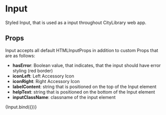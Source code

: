 
<Meta title="components/atoms/Input" decorators={[withDesign]} />

# Input

Styled Input, that is used as a input throughout CityLibrary web app.

## Props

Input accepts all default HTMLInputProps in addition to custom Props that are as follows:

- <b>hasError</b>: Boolean value, that indicates, that the input should have error styling (red border)
- <b>iconLeft</b>: Left Accessory Icon
- <b>iconRight</b>: Right Accessory Icon
- <b>labelContent</b>: string that is positioned on the top of the Input element
- <b>helpText</b>: string that is positioned on the bottom of the Input element
- <b>inputClassName</b>: classname of the input element

<Canvas>
  <Story
    name="Input"
    parameters={{
      design: {
        type: 'figma',
        url: '',
      },
    }}
    args={{
      className: '',
      inputClassName: '',
      hasError: false,
      disabled: false,
      labelContent: 'Label',
      helpText: 'Help text',
      placeholder: 'Placeholder...',
      value: '',
    }}
  >
    {Input.bind({})}
  </Story>
</Canvas>

<ArgsTable of={Input} />
